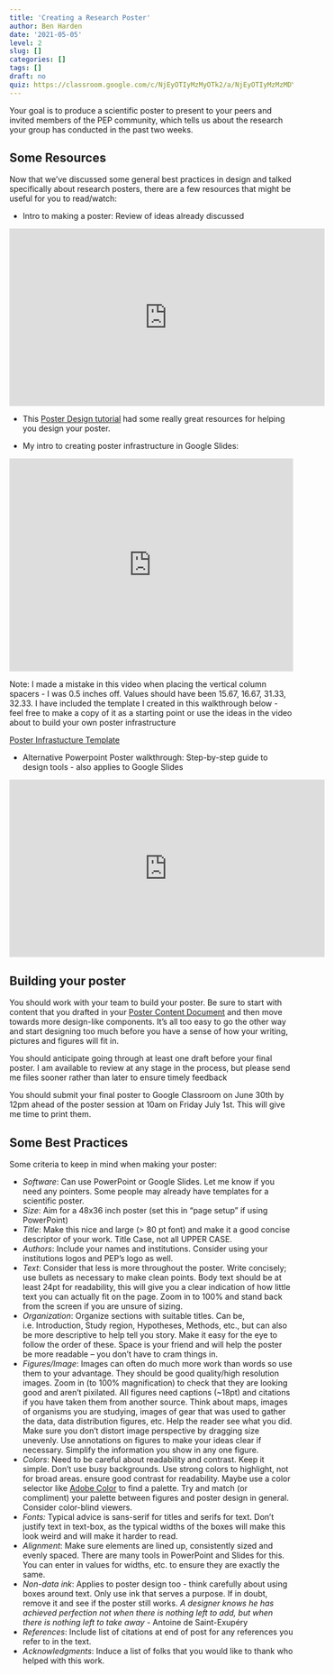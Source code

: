 ```yaml
---
title: 'Creating a Research Poster'
author: Ben Harden
date: '2021-05-05'
level: 2
slug: []
categories: []
tags: []
draft: no
quiz: https://classroom.google.com/c/NjEyOTIyMzMyOTk2/a/NjEyOTIyMzMzMDYy/details
---
```


Your goal is to produce a scientific poster to present to your peers and invited members of the PEP community, which tells us about the research your group has conducted in the past two weeks.

## Some Resources

Now that we've discussed some general best practices in design and talked specifically about research posters, there are a few resources that might be useful for you to read/watch:

* Intro to making a poster: Review of ideas already discussed

<iframe width="560" height="315" src="https://www.youtube.com/embed/AwMFhyH7_5g" frameborder="0" allow="accelerometer; autoplay; encrypted-media; gyroscope; picture-in-picture" allowfullscreen></iframe>

* This [Poster Design tutorial](https://www.makesigns.com/tutorials/) had some really great resources for helping you design your poster.

* My intro to creating poster infrastructure in Google Slides:

<div style="padding:75% 0 0 0;position:relative;"><iframe src="https://player.vimeo.com/video/566595935?badge=0&amp;autopause=0&amp;player_id=0&amp;app_id=58479" frameborder="0" allow="autoplay; fullscreen; picture-in-picture" allowfullscreen style="position:absolute;top:0;left:0;width:100%;height:100%;" title="2021-06-23 09-41-15.mp4"></iframe></div><script src="https://player.vimeo.com/api/player.js"></script>

Note: I made a mistake in this video when placing the vertical column spacers - I was 0.5 inches off. Values should have been 15.67, 16.67, 31.33, 32.33. I have included the template I created in this walkthrough below - feel free to make a copy of it as a starting point or use the ideas in the video about to build your own poster infrastructure

[Poster Infrastucture Template]( https://docs.google.com/presentation/d/13RG1GJtSif4B6zqFiQMgpcVxKSSBs2QK5LyzmajWIQM/edit?usp=sharing)

* Alternative Powerpoint Poster walkthrough: Step-by-step guide to design tools - also applies to Google Slides

<iframe width="560" height="315" src="https://www.youtube.com/embed/_WnhoIbfcoM" frameborder="0" allow="accelerometer; autoplay; encrypted-media; gyroscope; picture-in-picture" allowfullscreen></iframe>

## Building your poster

You should work with your team to build your poster. Be sure to start with content that you drafted in your [Poster Content Document](../../02-poster-text/level-2/) and then move towards more design-like components. It's all too easy to go the other way and start designing too much before you have a sense of how your writing, pictures and figures will fit in.

You should anticipate going through at least one draft before your final poster. I am available to review at any stage in the process, but please send me files sooner rather than later to ensure timely feedback

You should submit your final poster to Google Classroom on June 30th by 12pm ahead of the poster session at 10am on Friday July 1st. This will give me time to print them.


## Some Best Practices

Some criteria to keep in mind when making your poster:

-	*Software*: Can use PowerPoint or Google Slides. Let me know if you need any pointers. Some people may already have templates for a scientific poster.
-	*Size*: Aim for a 48x36 inch poster (set this in “page setup” if using PowerPoint)
-	*Title*: Make this nice and large (> 80 pt font) and make it a good concise descriptor of your work. Title Case, not all UPPER CASE.
-	*Authors*: Include your names and institutions. Consider using your institutions logos and PEP’s logo as well.
-	*Text*: Consider that less is more throughout the poster. Write concisely; use bullets as necessary to make clean points. Body text should be at least 24pt for readability, this will give you a clear indication of how little text you can actually fit on the page. Zoom in to 100% and stand back from the screen if you are unsure of sizing.
-	*Organization*: Organize sections with suitable titles. Can be, i.e. Introduction, Study region, Hypotheses, Methods, etc., but can also be more descriptive to help tell you story. Make it easy for the eye to follow the order of these. Space is your friend and will help the poster be more readable – you don’t have to cram things in.
-	*Figures/Image*: Images can often do much more work than words so use them to your advantage. They should be good quality/high resolution images. Zoom in (to 100% magnification) to check that they are looking good and aren’t pixilated. All figures need captions (~18pt) and citations if you have taken them from another source. Think about maps, images of organisms you are studying, images of gear that was used to gather the data, data distribution figures, etc. Help the reader see what you did. Make sure you don’t distort image perspective by dragging size unevenly. Use annotations on figures to make your ideas clear if necessary. Simplify the information you show in any one figure.
-	*Colors*: Need to be careful about readability and contrast. Keep it simple. Don’t use busy backgrounds. Use strong colors to highlight, not for broad areas. ensure good contrast for readability. Maybe use a color selector like [Adobe Color](https://color.adobe.com/create) to find a palette. Try and match (or compliment) your palette between figures and poster design in general. Consider color-blind viewers.
-	*Fonts:* Typical advice is sans-serif for titles and serifs for text. Don’t justify text in text-box, as the typical widths of the boxes will make this look weird and will make it harder to read. 
- *Alignment*: Make sure elements are lined up, consistently sized and evenly spaced. There are many tools in PowerPoint and Slides for this. You can enter in values for widths, etc. to ensure they are exactly the same.
- *Non-data ink*: Applies to poster design too - think carefully about using boxes around text. Only use ink that serves a purpose. If in doubt, remove it and see if the poster still works. *A designer knows he has achieved perfection not when there is nothing left to add, but when there is nothing left to take away* - Antoine de Saint-Exupéry
-	*References*: Include list of citations at end of post for any references you refer to in the text.
-	*Acknowledgments*: Induce a list of folks that you would like to thank who helped with this work.


